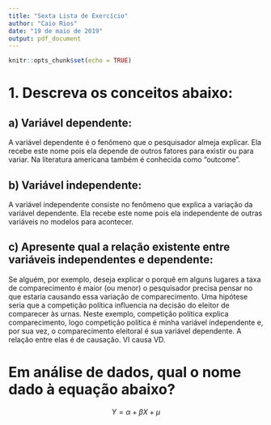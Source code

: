 ```yaml
---
title: "Sexta Lista de Exercício"
author: "Caio Rios"
date: "19 de maio de 2019"
output: pdf_document
---
```


```r
knitr::opts_chunk$set(echo = TRUE)
```

# 1. Descreva os conceitos abaixo:

## a) Variável dependente:

A variável dependente é o fenômeno que o pesquisador almeja explicar. Ela recebe este nome pois ela depende de outros fatores para existir ou para variar. Na literatura americana também é conhecida como "outcome".

## b) Variável independente:

A variável independente consiste no fenômeno que explica a variação da variável dependente. Ela recebe este nome pois ela independente de outras variáveis no modelos para acontecer. 

## c) Apresente qual a relação existente entre variáveis independentes e dependente:

Se alguém, por exemplo, deseja explicar o porquê em alguns lugares a taxa de comparecimento é maior (ou menor) o pesquisador precisa pensar no que estaria causando essa variação de comparecimento. Uma hipótese seria que a competição política influencia na decisão do eleitor de comparecer às urnas. Neste exemplo, competição política explica comparecimento, logo competição política é minha variável independente e, por sua vez, o comparecimento eleitoral é sua variável dependente. A relação entre elas é de causação. VI causa VD. 

#  Em análise de dados, qual o nome dado à equação abaixo?

$$
Y = \alpha + \beta X + \mu
$$
